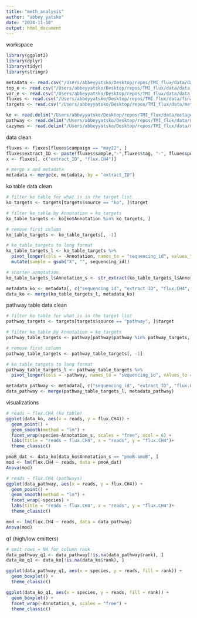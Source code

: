 ```yaml
---
title: "meth_analysis"
author: "abbey yatsko"
date: "2024-11-18"
output: html_document
---
```


workspace
```r
library(ggplot2)
library(dplyr)
library(tidyr)
library(stringr)

metadata <- read.csv("/Users/abbeyyatsko/Desktop/repos/TMI_flux/data/data_out/metagenomes_metadata.csv")
top_e <- read.csv("/Users/abbeyyatsko/Desktop/repos/TMI_flux/data/data_out/q1_top_emitters.csv")
var_e <- read.csv("/Users/abbeyyatsko/Desktop/repos/TMI_flux/data/data_out/q2_variable_emitters.csv")
fluxes <- read.csv("/Users/abbeyyatsko/Desktop/repos/TMI_flux/data/finalfluxes/all_fluxes_mound.csv")
targets <- read.csv("/Users/abbeyyatsko/Desktop/repos/TMI_flux/data/metagenomes/targets.csv")

ko <- read.delim("/Users/abbeyyatsko/Desktop/repos/TMI_flux/data/metagenomes/ko.table(ReadsPerSample).txt", header = TRUE, sep = "\t")
pathway <- read.delim("/Users/abbeyyatsko/Desktop/repos/TMI_flux/data/metagenomes/pathway.table(ReadsPerSample).txt", header = TRUE, sep = "\t")
cazymes <- read.delim("/Users/abbeyyatsko/Desktop/repos/TMI_flux/data/metagenomes/CAZy.single.table(ReadsPerSample).txt", header = TRUE, sep = "\t")
```

data clean 
```r
fluxes <- fluxes[fluxes$campaign == "may22", ]
fluxes$extract_ID <- paste(fluxes$sample,"-",fluxes$tag, "-", fluxes$position, sep = "")
x <- fluxes[, c("extract_ID", "flux.CH4")]

# merge x and metadata 
metadata <- merge(x, metadata, by = "extract_ID")
```

ko table data clean
```r
# filter ko table for what is in the target list 
ko_targets <- targets[targets$source == "ko", ]$target

# filter ko_table by Annotation = ko_targets
ko_table_targets <- ko[ko$Annotation %in% ko_targets, ]

# remove first column 
ko_table_targets <- ko_table_targets[, -1]

# ko_table_targets to long format
ko_table_targets_l <- ko_table_targets %>% 
  pivot_longer(cols = -Annotation, names_to = "sequencing_id", values_to = "reads") %>% 
  mutate(sample = gsub("X", "", sequencing_id))

# shorten annotation
ko_table_targets_l$Annotation_s <- str_extract(ko_table_targets_l$Annotation, "^[^;]*")

metadata_ko <- metadata[, c("sequencing_id", "extract_ID", "flux.CH4", "top_emitters", "variable_emitters", "rank", "species")]
data_ko <- merge(ko_table_targets_l, metadata_ko)
```

pathway table data clean 
```r
# filter ko table for what is in the target list 
pathway_targets <- targets[targets$source == "pathway", ]$target

# filter ko_table by Annotation = ko_targets
pathway_table_targets <- pathway[pathway$pathway %in% pathway_targets, ]

# remove first column 
pathway_table_targets <- pathway_table_targets[, -1]

# ko_table_targets to long format
pathway_table_targets_l <- pathway_table_targets %>% 
  pivot_longer(cols = -pathway, names_to = "sequencing_id", values_to = "reads") 

metadata_pathway <- metadata[, c("sequencing_id", "extract_ID", "flux.CH4", "top_emitters", "variable_emitters", "rank", "species")]
data_pathway <- merge(pathway_table_targets_l, metadata_pathway)
```

visualizations 
```r
# reads ~ flux.CH4 (ko table)
ggplot(data_ko, aes(x = reads, y = flux.CH4)) +
  geom_point() +
  geom_smooth(method = "lm") + 
  facet_wrap(species~Annotation_s, scales = "free", ncol = 6) + 
  labs(title = "reads ~ flux.CH4", x = "reads", y = "flux.CH4")+ 
  theme_classic()

pmoB_dat <- data_ko[data_ko$Annotation_s == "pmoB-amoB", ]
mod <- lm(flux.CH4 ~ reads, data = pmoA_dat)
Anova(mod)

# reads ~ flux.CH4 (pathways)
ggplot(data_pathway, aes(x = reads, y = flux.CH4)) +
  geom_point() +
  geom_smooth(method = "lm") + 
  facet_wrap(~species) + 
  labs(title = "reads ~ flux.CH4", x = "reads", y = "flux.CH4")+ 
  theme_classic()

mod <- lm(flux.CH4 ~ reads, data = data_pathway)
Anova(mod)
```

q1 (high/low emitters)
```r
# omit rows = NA for column rank 
data_pathway_q1 <- data_pathway[!is.na(data_pathway$rank), ]
data_ko_q1 <- data_ko[!is.na(data_ko$rank), ]

ggplot(data_pathway_q1, aes(x = species, y = reads, fill = rank)) +
  geom_boxplot() +
  theme_classic()

ggplot(data_ko_q1, aes(x = species, y = reads, fill = rank)) +
  geom_boxplot() +
  facet_wrap(~Annotation_s, scales = "free") + 
  theme_classic()

```

